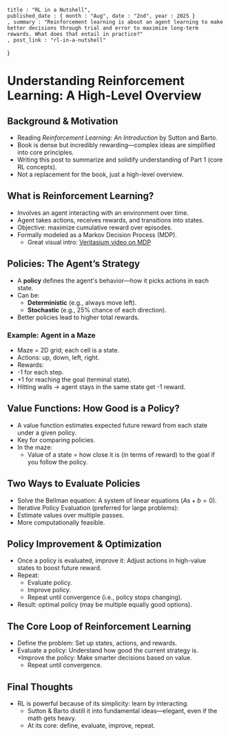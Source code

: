

    title : "RL in a Nutshell",
    published_date : { month : "Aug", date : "2nd", year : 2025 }
    , summary : "Reinforcement learning is about an agent learning to make better decisions through trial and error to maximize long-term rewards. What does that entail in practice?"
    , post_link : "rl-in-a-nutshell"
}

# Understanding Reinforcement Learning: A High-Level Overview

## Background & Motivation

- Reading _Reinforcement Learning: An Introduction_ by Sutton and Barto.
- Book is dense but incredibly rewarding—complex ideas are simplified into core principles.
- Writing this post to summarize and solidify understanding of Part 1 (core RL concepts).
- Not a replacement for the book, just a high-level overview.

## What is Reinforcement Learning?

- Involves an agent interacting with an environment over time.
- Agent takes actions, receives rewards, and transitions into states.
- Objective: maximize cumulative reward over episodes.
- Formally modeled as a Markov Decision Process (MDP).
  - Great visual intro: [Veritasium video on MDP](https://www.youtube.com/watch?v=KZeIEiBrT_w)

## Policies: The Agent’s Strategy

- A **policy** defines the agent's behavior—how it picks actions in each state.
- Can be:
  - **Deterministic** (e.g., always move left).
  - **Stochastic** (e.g., 25% chance of each direction).
- Better policies lead to higher total rewards.

### Example: Agent in a Maze
- Maze = 2D grid; each cell is a state.
- Actions: up, down, left, right.
- Rewards:
- -1 for each step.
- +1 for reaching the goal (terminal state).
- Hitting walls → agent stays in the same state get -1 reward.

## Value Functions: How Good is a Policy?

- A value function estimates expected future reward from each state under a given policy.
- Key for comparing policies.
- In the maze:
  - Value of a state = how close it is (in terms of reward) to the goal if you follow the policy.

## Two Ways to Evaluate Policies

- Solve the Bellman equation: A system of linear equations ($As + b = 0$).
- Iterative Policy Evaluation (preferred for large problems):
- Estimate values over multiple passes.
- More computationally feasible.

## Policy Improvement & Optimization

- Once a policy is evaluated, improve it: Adjust actions in high-value states to boost future reward.
- Repeat:
  - Evaluate policy.
  - Improve policy.
  - Repeat until convergence (i.e., policy stops changing).
- Result: optimal policy (may be multiple equally good options).

## The Core Loop of Reinforcement Learning

- Define the problem: Set up states, actions, and rewards.
- Evaluate a policy: Understand how good the current strategy is.
    *Improve the policy: Make smarter decisions based on value.
    * Repeat until convergence.

## Final Thoughts

- RL is powerful because of its simplicity: learn by interacting.
  - Sutton & Barto distill it into fundamental ideas—elegant, even if the math gets heavy.
  - At its core: define, evaluate, improve, repeat.
